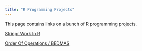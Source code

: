 ```yaml
---
title: "R Programming Projects"
---
```


This page contains links on a bunch of R programming projects. 

[Stringr Work In R](./stringr_work.Rmd)

[Order Of Operations / BEDMAS](./bedmas.Rmd)

